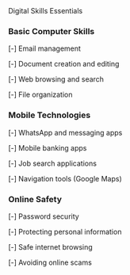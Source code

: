 <ContentSection>
  <IconHeading icon="computer">Digital Skills Essentials</IconHeading>

### Basic Computer Skills

[-] Email management

[-] Document creation and editing

[-] Web browsing and search

[-] File organization

### Mobile Technologies

[-] WhatsApp and messaging apps

[-] Mobile banking apps

[-] Job search applications

[-] Navigation tools (Google Maps)

### Online Safety

[-] Password security

[-] Protecting personal information

[-] Safe internet browsing

[-] Avoiding online scams

<MoreInfoButton href="/en/skills/digital-safety" text="Learn About Digital Safety" />
</ContentSection>
